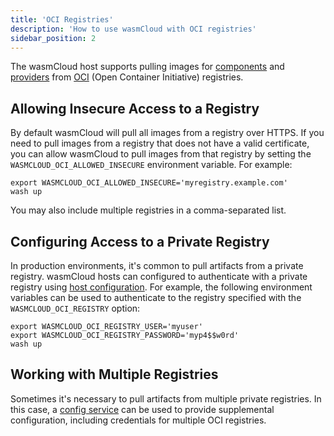 ```yaml
---
title: 'OCI Registries'
description: 'How to use wasmCloud with OCI registries'
sidebar_position: 2
---
```


The wasmCloud host supports pulling images for [components](/docs/concepts/components) and [providers](/docs/concepts/providers) from [OCI](https://opencontainers.org/) (Open Container Initiative) registries.

## Allowing Insecure Access to a Registry

By default wasmCloud will pull all images from a registry over HTTPS. If you need to pull images from a registry that does not have a valid certificate, you can allow wasmCloud to pull images from that registry by setting the `WASMCLOUD_OCI_ALLOWED_INSECURE` environment variable. For example:

```shell
export WASMCLOUD_OCI_ALLOWED_INSECURE='myregistry.example.com'
wash up
```
You may also include multiple registries in a comma-separated list.

## Configuring Access to a Private Registry

In production environments, it's common to pull artifacts from a private registry. wasmCloud hosts can configured to authenticate with a private registry using [host configuration](/docs/cli/wasmcloud). For example, the following environment variables can be used to authenticate to the registry specified with the `WASMCLOUD_OCI_REGISTRY` option:

```shell
export WASMCLOUD_OCI_REGISTRY_USER='myuser'
export WASMCLOUD_OCI_REGISTRY_PASSWORD='myp4$$w0rd'
wash up
```

## Working with Multiple Registries

Sometimes it's necessary to pull artifacts from multiple private registries. In this case, a [config service](/docs/deployment/hosts/config-service) can be used to provide supplemental configuration, including credentials for multiple OCI registries.
